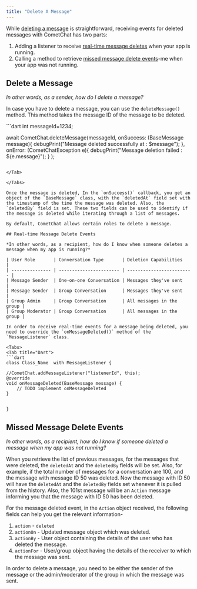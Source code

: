 ```yaml
---
title: "Delete A Message"
---
```




While [deleting a message](/docs/sdk/flutter/delete-message#delete-a-message) is straightforward, receiving events for deleted messages with CometChat has two parts:

1. Adding a listener to receive [real-time message deletes](/docs/sdk/flutter/delete-message#real-time-message-delete-events) when your app is running.
2. Calling a method to retrieve [missed message delete events](/docs/sdk/flutter/delete-message#missed-message-delete-events)-me when your app was not running.

## Delete a Message

*In other words, as a sender, how do I delete a message?*

In case you have to delete a message, you can use the `deleteMessage()` method. This method takes the message ID of the message to be deleted.

<Tabs>
<Tab title="Delete Message">
```dart
int messageId=1234;

await CometChat.deleteMessage(messageId, 
  onSuccess: (BaseMessage message){
  	debugPrint("Message deleted successfully at : $message");
  }, onError: (CometChatException e){
  	debugPrint("Message deletion failed : ${e.message}");
  }
);
```

</Tab>

</Tabs>

Once the message is deleted, In the `onSuccess()` callback, you get an object of the `BaseMessage` class, with the `deletedAt` field set with the timestamp of the time the message was deleted. Also, the `deletedBy` field is set. These two fields can be used to identify if the message is deleted while iterating through a list of messages.

By default, CometChat allows certain roles to delete a message.

## Real-time Message Delete Events

*In other words, as a recipient, how do I know when someone deletes a message when my app is running?*

| User Role       | Conversation Type       | Deletion Capabilities     |
| --------------- | ----------------------- | ------------------------- |
| Message Sender  | One-on-one Conversation | Messages they've sent     |
| Message Sender  | Group Conversation      | Messages they've sent     |
| Group Admin     | Group Conversation      | All messages in the group |
| Group Moderator | Group Conversation      | All messages in the group |

In order to receive real-time events for a message being deleted, you need to override the `onMessageDeleted()` method of the `MessageListener` class.

<Tabs>
<Tab title="Dart">
```dart
class Class_Name  with MessageListener {

//CometChat.addMessageListener("listenerId", this);
@override
void onMessageDeleted(BaseMessage message) {
	// TODO implement onMessageDeleted
}  


}   
```

</Tab>

</Tabs>

## Missed Message Delete Events

*In other words, as a recipient, how do I know if someone deleted a message when my app was not running?*

When you retrieve the list of previous messages, for the messages that were deleted, the `deletedAt` and the `deletedBy` fields will be set. Also, for example, if the total number of messages for a conversation are 100, and the message with message ID 50 was deleted. Now the message with ID 50 will have the `deletedAt` and the `deletedBy` fields set whenever it is pulled from the history. Also, the 101st message will be an `Action` message informing you that the message with ID 50 has been deleted.

For the message deleted event, in the `Action` object received, the following fields can help you get the relevant information-

1. `action` - `deleted`
2. `actionOn` - Updated message object which was deleted.
3. `actionBy` - User object containing the details of the user who has deleted the message.
4. `actionFor` - User/group object having the details of the receiver to which the message was sent.

<Note>

In order to delete a message, you need to be either the sender of the message or the admin/moderator of the group in which the message was sent.

</Note>

